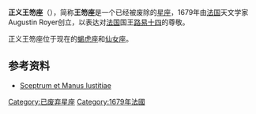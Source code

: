 '''正义王笏座'''（{{lang-la|Sceptrum et Manus Iustitiae}}），简称'''王笏座'''是一个已经被废除的[[星座|星座]]，1679年由[[法国|法国]]天文学家Augustin Royer创立，以表达对[[法国|法国]]国王[[路易十四|路易十四]]的尊敬。

正义王笏座位于现在的[[蝎虎座|蝎虎座]]和[[仙女座|仙女座]]。

== 参考资料 ==
* [http://www.pa.msu.edu/people/horvatin/Astronomy_Facts/obsolete_pages/sceptrum.htm Sceptrum et Manus Iustitiae] {{Wayback|url=http://www.pa.msu.edu/people/horvatin/Astronomy_Facts/obsolete_pages/sceptrum.htm |date=20140521041527 }}

{{DEFAULTSORT:Sceptrum et Manus Iustitiae}}
[[Category:已废弃星座|Category:已废弃星座]]
[[Category:1679年法國|Category:1679年法國]]